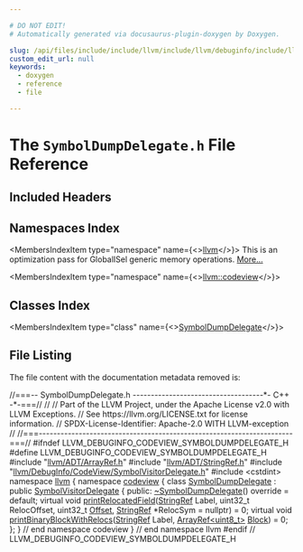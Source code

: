 ```yaml
---

# DO NOT EDIT!
# Automatically generated via docusaurus-plugin-doxygen by Doxygen.

slug: /api/files/include/include/llvm/include/llvm/debuginfo/include/llvm/debuginfo/codeview/symboldumpdelegate-h
custom_edit_url: null
keywords:
  - doxygen
  - reference
  - file

---
```





# The `SymbolDumpDelegate.h` File Reference

<DoxygenPage pluginConfig={pluginConfig}>



## Included Headers

<IncludesList>
<IncludesListItem
  filePath="llvm/ADT/ArrayRef.h"
  permalink="/docs/api/files/include/include/llvm/include/llvm/adt/arrayref-h"
  isLocal="true" />
<IncludesListItem
  filePath="llvm/ADT/StringRef.h"
  permalink="/docs/api/files/include/include/llvm/include/llvm/adt/stringref-h"
  isLocal="true" />
<IncludesListItem
  filePath="llvm/DebugInfo/CodeView/SymbolVisitorDelegate.h"
  permalink="/docs/api/files/include/include/llvm/include/llvm/debuginfo/include/llvm/debuginfo/codeview/symbolvisitordelegate-h"
  isLocal="true" />
<IncludesListItem
  filePath="cstdint"
  permalink=""
  isLocal="false" />
</IncludesList>

## Namespaces Index

<MembersIndex>

<MembersIndexItem
  type="namespace"
  name={<><a href="/docs/api/namespaces/llvm">llvm</a></>}>
This is an optimization pass for GlobalISel generic memory operations. <a href="/docs/api/namespaces/llvm/#details">More...</a>
</MembersIndexItem>

<MembersIndexItem
  type="namespace"
  name={<><a href="/docs/api/namespaces/llvm/codeview">llvm::codeview</a></>}>
</MembersIndexItem>

</MembersIndex>

## Classes Index

<MembersIndex>

<MembersIndexItem
  type="class"
  name={<><a href="/docs/api/classes/llvm/codeview/symboldumpdelegate">SymbolDumpDelegate</a></>}>
</MembersIndexItem>

</MembersIndex>


## File Listing

The file content with the documentation metadata removed is:

<ProgramListing>

<Link id="l00001" /><CodeLine lineNumber="1"><Highlight kind="comment">//===-- SymbolDumpDelegate.h ------------------------------------&#42;- C++ -&#42;-===//</Highlight><Highlight kind="normal"></Highlight></CodeLine>
<Link id="l00002" /><CodeLine lineNumber="2"><Highlight kind="normal"></Highlight><Highlight kind="comment">//</Highlight><Highlight kind="normal"></Highlight></CodeLine>
<Link id="l00003" /><CodeLine lineNumber="3"><Highlight kind="normal"></Highlight><Highlight kind="comment">// Part of the LLVM Project, under the Apache License v2.0 with LLVM Exceptions.</Highlight><Highlight kind="normal"></Highlight></CodeLine>
<Link id="l00004" /><CodeLine lineNumber="4"><Highlight kind="normal"></Highlight><Highlight kind="comment">// See https://llvm.org/LICENSE.txt for license information.</Highlight><Highlight kind="normal"></Highlight></CodeLine>
<Link id="l00005" /><CodeLine lineNumber="5"><Highlight kind="normal"></Highlight><Highlight kind="comment">// SPDX-License-Identifier: Apache-2.0 WITH LLVM-exception</Highlight><Highlight kind="normal"></Highlight></CodeLine>
<Link id="l00006" /><CodeLine lineNumber="6"><Highlight kind="normal"></Highlight><Highlight kind="comment">//</Highlight><Highlight kind="normal"></Highlight></CodeLine>
<Link id="l00007" /><CodeLine lineNumber="7"><Highlight kind="normal"></Highlight><Highlight kind="comment">//===----------------------------------------------------------------------===//</Highlight><Highlight kind="normal"></Highlight></CodeLine>
<Link id="l00008" /><CodeLine lineNumber="8"><Highlight kind="normal"></Highlight></CodeLine>
<Link id="l00009" /><CodeLine lineNumber="9"><Highlight kind="normal"></Highlight><Highlight kind="preprocessor">#ifndef LLVM&#95;DEBUGINFO&#95;CODEVIEW&#95;SYMBOLDUMPDELEGATE&#95;H</Highlight><Highlight kind="normal"></Highlight></CodeLine>
<Link id="l00010" /><CodeLine lineNumber="10"><Highlight kind="normal"></Highlight><Highlight kind="preprocessor">#define LLVM&#95;DEBUGINFO&#95;CODEVIEW&#95;SYMBOLDUMPDELEGATE&#95;H</Highlight><Highlight kind="normal"></Highlight></CodeLine>
<Link id="l00011" /><CodeLine lineNumber="11"><Highlight kind="normal"></Highlight></CodeLine>
<Link id="l00012" /><CodeLine lineNumber="12"><Highlight kind="normal"></Highlight><Highlight kind="preprocessor">#include &quot;<a href="/docs/api/files/include/include/llvm/include/llvm/adt/arrayref-h">llvm/ADT/ArrayRef.h</a>&quot;</Highlight><Highlight kind="normal"></Highlight></CodeLine>
<Link id="l00013" /><CodeLine lineNumber="13"><Highlight kind="normal"></Highlight><Highlight kind="preprocessor">#include &quot;<a href="/docs/api/files/include/include/llvm/include/llvm/adt/stringref-h">llvm/ADT/StringRef.h</a>&quot;</Highlight><Highlight kind="normal"></Highlight></CodeLine>
<Link id="l00014" /><CodeLine lineNumber="14"><Highlight kind="normal"></Highlight><Highlight kind="preprocessor">#include &quot;<a href="/docs/api/files/include/include/llvm/include/llvm/debuginfo/include/llvm/debuginfo/codeview/symbolvisitordelegate-h">llvm/DebugInfo/CodeView/SymbolVisitorDelegate.h</a>&quot;</Highlight><Highlight kind="normal"></Highlight></CodeLine>
<Link id="l00015" /><CodeLine lineNumber="15"><Highlight kind="normal"></Highlight><Highlight kind="preprocessor">#include &lt;cstdint&gt;</Highlight><Highlight kind="normal"></Highlight></CodeLine>
<Link id="l00016" /><CodeLine lineNumber="16"><Highlight kind="normal"></Highlight></CodeLine>
<Link id="l00017" /><CodeLine lineNumber="17"><Highlight kind="normal"></Highlight><Highlight kind="keyword">namespace </Highlight><Highlight kind="normal"><a href="/docs/api/namespaces/llvm">llvm</a> &#123;</Highlight></CodeLine>
<Link id="l00018" /><CodeLine lineNumber="18"><Highlight kind="normal"></Highlight><Highlight kind="keyword">namespace </Highlight><Highlight kind="normal"><a href="/docs/api/namespaces/llvm/codeview">codeview</a> &#123;</Highlight></CodeLine>
<Link id="l00019" /><CodeLine lineNumber="19"><Highlight kind="normal"></Highlight></CodeLine>
<Link id="l00020" /><CodeLine lineNumber="20" lineLink="/docs/api/classes/llvm/codeview/symboldumpdelegate"><Highlight kind="normal"></Highlight><Highlight kind="keyword">class </Highlight><Highlight kind="normal"><a href="/docs/api/classes/llvm/codeview/symboldumpdelegate">SymbolDumpDelegate</a> : </Highlight><Highlight kind="keyword">public</Highlight><Highlight kind="normal"> <a href="/docs/api/classes/llvm/codeview/symbolvisitordelegate">SymbolVisitorDelegate</a> &#123;</Highlight></CodeLine>
<Link id="l00021" /><CodeLine lineNumber="21"><Highlight kind="normal"></Highlight><Highlight kind="keyword">public</Highlight><Highlight kind="normal">:</Highlight></CodeLine>
<Link id="l00022" /><CodeLine lineNumber="22" lineLink="/docs/api/classes/llvm/codeview/symboldumpdelegate/#a9a4133b3e6031e7b2c0bbbc0c2bd5e58"><Highlight kind="normal">  <a href="/docs/api/classes/llvm/codeview/symboldumpdelegate/#a9a4133b3e6031e7b2c0bbbc0c2bd5e58">~SymbolDumpDelegate</a>() </Highlight><Highlight kind="keyword">override</Highlight><Highlight kind="normal"> = </Highlight><Highlight kind="keywordflow">default</Highlight><Highlight kind="normal">;</Highlight></CodeLine>
<Link id="l00023" /><CodeLine lineNumber="23"><Highlight kind="normal"></Highlight></CodeLine>
<Link id="l00024" /><CodeLine lineNumber="24" lineLink="/docs/api/classes/llvm/codeview/symboldumpdelegate/#adb393188d4460a35c11a5b94b36bb7c8"><Highlight kind="normal">  </Highlight><Highlight kind="keyword">virtual</Highlight><Highlight kind="normal"> </Highlight><Highlight kind="keywordtype">void</Highlight><Highlight kind="normal"> <a href="/docs/api/classes/llvm/codeview/symboldumpdelegate/#adb393188d4460a35c11a5b94b36bb7c8">printRelocatedField</a>(<a href="/docs/api/classes/llvm/stringref">StringRef</a> Label, uint32&#95;t RelocOffset,</Highlight></CodeLine>
<Link id="l00025" /><CodeLine lineNumber="25"><Highlight kind="normal">                                   uint32&#95;t <a href="/docs/api/namespaces/llvm/#a05f5b9a11bdcc5feba62899f95dcf878a3134224cba2545bc57954d3b072aebb4">Offset</a>,</Highlight></CodeLine>
<Link id="l00026" /><CodeLine lineNumber="26"><Highlight kind="normal">                                   <a href="/docs/api/classes/llvm/stringref">StringRef</a> &#42;RelocSym = </Highlight><Highlight kind="keyword">nullptr</Highlight><Highlight kind="normal">) = 0;</Highlight></CodeLine>
<Link id="l00027" /><CodeLine lineNumber="27" lineLink="/docs/api/classes/llvm/codeview/symboldumpdelegate/#aac45a9dfb9ecd5a124b2bd062495f0de"><Highlight kind="normal">  </Highlight><Highlight kind="keyword">virtual</Highlight><Highlight kind="normal"> </Highlight><Highlight kind="keywordtype">void</Highlight><Highlight kind="normal"> <a href="/docs/api/classes/llvm/codeview/symboldumpdelegate/#aac45a9dfb9ecd5a124b2bd062495f0de">printBinaryBlockWithRelocs</a>(<a href="/docs/api/classes/llvm/stringref">StringRef</a> Label,</Highlight></CodeLine>
<Link id="l00028" /><CodeLine lineNumber="28"><Highlight kind="normal">                                          <a href="/docs/api/classes/llvm/arrayref">ArrayRef&lt;uint8&#95;t&gt;</a> <a href="/docs/api/namespaces/llvm/#a0e00fad9c34de40b1e31f3aa6f8e024cae1e4c8c9ccd9fc39c391da4bcd093fb2">Block</a>) = 0;</Highlight></CodeLine>
<Link id="l00029" /><CodeLine lineNumber="29"><Highlight kind="normal">&#125;;</Highlight></CodeLine>
<Link id="l00030" /><CodeLine lineNumber="30"><Highlight kind="normal"></Highlight></CodeLine>
<Link id="l00031" /><CodeLine lineNumber="31"><Highlight kind="normal">&#125; </Highlight><Highlight kind="comment">// end namespace codeview</Highlight><Highlight kind="normal"></Highlight></CodeLine>
<Link id="l00032" /><CodeLine lineNumber="32"><Highlight kind="normal">&#125; </Highlight><Highlight kind="comment">// end namespace llvm</Highlight><Highlight kind="normal"></Highlight></CodeLine>
<Link id="l00033" /><CodeLine lineNumber="33"><Highlight kind="normal"></Highlight></CodeLine>
<Link id="l00034" /><CodeLine lineNumber="34"><Highlight kind="normal"></Highlight><Highlight kind="preprocessor">#endif </Highlight><Highlight kind="comment">// LLVM&#95;DEBUGINFO&#95;CODEVIEW&#95;SYMBOLDUMPDELEGATE&#95;H</Highlight><Highlight kind="normal"></Highlight></CodeLine>

</ProgramListing>

</DoxygenPage>

